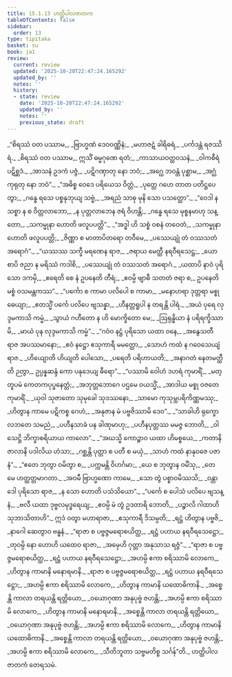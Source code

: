 ```yaml
---
title: 15.1.13 ဟတ္ထိပါလဇာတက
tableOfContents: false
sidebar:
  order: 13
type: tipitaka
basket: su
book: ja1
review:
  current: review
  updated: '2025-10-20T22:47:24.165292'
  updated_by: ''
  notes: ''
  history:
  - state: review
    date: '2025-10-20T22:47:24.165292'
    updated_by: ''
    notes: ''
    previous_state: draft
---
```



<DynamicBreadcrumb />


<ReviewStatus review={frontmatter.review} showDetails={true} />

<HypothesisAnnotation frontmatter={frontmatter} />

<Division number="337" book="ja1" e="ch" v="22" p="350">

<Paragraph number="3201" type="verses" book="ja1">
_“စိရဿံ ဝတ ပဿာမ,_  
_ဗြာဟ္မဏံ ဒေဝဝဏ္ဏိနံ;_  
_မဟာဇဋံ ခါရိဓရံ,_  
_ပင်္ကဒန္တံ ရဇဿိရံ._  

</Paragraph>

</Division>
<Division number="338" book="ja1" e="ch" v="22" p="350">

<Paragraph number="3202" type="verses" book="ja1">
_စိရဿံ ဝတ ပဿာမ,_  
ဣသိံ ဓမ္မဂုဏေ ရတံ;_  
_ကာသာယဝတ္ထဝသနံ,_  
_ဝါကစီရံ ပဋိစ္ဆဒံ._  

</Paragraph>

</Division>
<Division number="339" book="ja1" e="ch" v="22" p="350">

<Paragraph number="3203" type="verses" book="ja1">
_အာသနံ ဥဒကံ ပဇ္ဇံ,_  
_ပဋိဂဏှာတု နော ဘဝံ;_  
_အဂ္ဃေ ဘဝန္တံ ပုစ္ဆာမ,_  
_အဂ္ဃံ ကုရုတု နော ဘဝံ”._  

</Paragraph>

</Division>
<Division number="340" book="ja1" e="ch" v="22" p="350">

<Paragraph number="3204" type="verses" book="ja1">
_“အဓိစ္စ ဝေဒေ ပရိယေသ ဝိတ္တံ,_  
_ပုတ္တေ ဂဟေ တာတ ပတိဋ္ဌပေတွာ;_  
_ဂန္ဓေ ရသေ ပစ္စနုဘုယျ သဗ္ဗံ,_  
_အရညံ သာဓု မုနိ သော ပသတ္ထော”._  

</Paragraph>

</Division>
<Division number="341" book="ja1" e="ch" v="22" p="350">

<Paragraph number="3205" type="verses" book="ja1">
_“ဝေဒါ န သစ္စာ န စ ဝိတ္တလာဘော,_  
_န ပုတ္တလာဘေန ဇရံ ဝိဟန္တိ;_  
_ဂန္ဓေ ရသေ မုစ္စနမာဟု သန္တော,_  
_သကမ္မုနာ ဟောတိ ဖလူပပတ္တိ”._  

</Paragraph>

</Division>
<Division number="342" book="ja1" e="ch" v="22" p="350">

<Paragraph number="3206" type="verses" book="ja1">
_“အဒ္ဓါ ဟိ သစ္စံ ဝစနံ တဝေတံ,_  
_သကမ္မုနာ ဟောတိ ဖလူပပတ္တိ;_  
_ဇိဏ္ဏာ စ မာတာပိတရော တဝီမေ,_  
_ပဿေယျုံ တံ ဝဿသတံ အရောဂံ”._  

</Paragraph>

</Division>
<Division number="343" book="ja1" e="ch" v="22" p="351">

<Paragraph number="3207" type="verses" book="ja1">
_“ယဿဿ သက္ခီ မရဏေန ရာဇ,_  
_ဇရာယ မေတ္တီ နရဝီရသေဋ္ဌ;_  
_ယော စာပိ ဇညာ န မရိဿံ ကဒါစိ,_  
_ပဿေယျုံ တံ ဝဿသတံ အရောဂံ._  

</Paragraph>

</Division>
<Division number="344" book="ja1" e="ch" v="22" p="351">

<Paragraph number="3208" type="verses" book="ja1">
_ယထာပိ နာဝံ ပုရိသော ဒကမှိ,_  
_ဧရေတိ စေ နံ ဥပနေတိ တီရံ;_  
_ဧဝမ္ပိ ဗျာဓီ သတတံ ဇရာ စ,_  
ဥပနေတိ မစ္စံ ဝသမန္တကဿ”._  

</Paragraph>

</Division>
<Division number="345" book="ja1" e="ch" v="22" p="351">

<Paragraph number="3209" type="verses" book="ja1">
_“ပင်္ကော စ ကာမာ ပလိပေါ စ ကာမာ,_  
_မနောဟရာ ဒုတ္တရာ မစ္စုဓေယျာ;_  
_ဧတသ္မိံ ပင်္ကေ ပလိပေ ဗျသန္နာ,_  
_ဟီနတ္တရူပါ န တရန္တိ ပါရံ._  

</Paragraph>

</Division>
<Division number="346" book="ja1" e="ch" v="22" p="351">

<Paragraph number="3210" type="verses" book="ja1">
_အယံ ပုရေ လုဒ္ဒမကာသိ ကမ္မံ,_  
_သွာယံ ဂဟီတော န ဟိ မောက္ခိတော မေ;_  
_ဩရုန္ဓိယာ နံ ပရိရက္ခိဿာမိ,_  
_မာယံ ပုန လုဒ္ဒမကာသိ ကမ္မံ”._  

</Paragraph>

</Division>
<Division number="347" book="ja1" e="ch" v="22" p="351">

<Paragraph number="3211" type="verses" book="ja1">
_“ဂဝံဝ နဋ္ဌံ ပုရိသော ယထာ ဝနေ,_  
_အနွေသတီ ရာဇ အပဿမာနော;_  
_ဧဝံ နဋ္ဌော ဧသုကာရီ မမတ္ထော,_  
_သောဟံ ကထံ န ဂဝေသေယျံ ရာဇ._  

</Paragraph>

</Division>
<Division number="348" book="ja1" e="ch" v="22" p="351">

<Paragraph number="3212" type="verses" book="ja1">
_ဟိယျောတိ ဟိယျတိ ပေါသော,_  
_ပရေတိ ပရိဟာယတိ;_  
_အနာဂတံ နေတမတ္ထီတိ ဉတွာ,_  
ဥပ္ပန္နဆန္ဒံ ကော ပနုဒေယျ ဓီရော”._  

</Paragraph>

</Division>
<Division number="349" book="ja1" e="ch" v="22" p="351">

<Paragraph number="3213" type="verses" book="ja1">
_“ပဿာမိ ဝေါဟံ ဒဟရံ ကုမာရိံ,_  
_မတ္တူပမံ ကေတကပုပ္ဖနေတ္တံ;_  
_အဘုတ္တဘောဂေ ပဌမေ ဝယသ္မိံ,_  
_အာဒါယ မစ္စု ဝဇတေ ကုမာရိံ._  

</Paragraph>

</Division>
<Division number="350" book="ja1" e="ch" v="22" p="352">

<Paragraph number="3214" type="verses" book="ja1">
_ယုဝါ သုဇာတော သုမုခေါ သုဒဿနော,_  
_သာမော ကုသုမ္ဘပရိကိဏ္ဏမဿု;_  
_ဟိတွာန ကာမေ ပဋိကစ္စ ဂေဟံ,_  
_အနုဇာန မံ ပဗ္ဗဇိဿာမိ ဒေဝ”._  

</Paragraph>

</Division>
<Division number="351" book="ja1" e="ch" v="22" p="352">

<Paragraph number="3215" type="verses" book="ja1">
_“သာခါဟိ ရုက္ခော လဘတေ သမညံ,_  
_ပဟီနသာခံ ပန ခါဏုမာဟု;_  
_ပဟီနပုတ္တဿ မမဇ္ဇ ဘောတိ,_  
_ဝါသေဋ္ဌိ ဘိက္ခာစရိယာယ ကာလော”._  

</Paragraph>

</Division>
<Division number="352" book="ja1" e="ch" v="22" p="352">

<Paragraph number="3216" type="verses" book="ja1">
_“အဃသ္မိ ကောဉ္စာဝ ယထာ ဟိမစ္စယေ,_  
_ကတာနိ ဇာလာနိ ပဒါလိယ ဟံသာ;_  
_ဂစ္ဆန္တိ ပုတ္တာ စ ပတီ စ မယှံ,_  
_သာဟံ ကထံ နာနုဝဇေ ပဇာနံ”._  

</Paragraph>

</Division>
<Division number="353" book="ja1" e="ch" v="22" p="352">

<Paragraph number="3217" type="verses" book="ja1">
_“ဧတေ ဘုတွာ ဝမိတွာ စ,_  
_ပက္ကမန္တိ ဝိဟင်္ဂမာ;_  
_ယေ စ ဘုတွာန ဝမိံသု,_  
_တေ မေ ဟတ္ထတ္တမာဂတာ._  

</Paragraph>

</Division>
<Division number="354" book="ja1" e="ch" v="22" p="352">

<Paragraph number="3218" type="verses" book="ja1">
_အဝမီ ဗြာဟ္မဏော ကာမေ,_  
_သော တွံ ပစ္စာဝမိဿသိ;_  
_ဝန္တာဒေါ ပုရိသော ရာဇ,_  
_န သော ဟောတိ ပသံသိယော”._  

</Paragraph>

</Division>
<Division number="355" book="ja1" e="ch" v="22" p="352">

<Paragraph number="3219" type="verses" book="ja1">
_“ပင်္ကေ စ ပေါသံ ပလိပေ ဗျသန္နံ,_  
_ဗလီ ယထာ ဒုဗ္ဗလမုဒ္ဓရေယျ;_  
_ဧဝမ္ပိ မံ တွံ ဥဒတာရိ ဘောတိ,_  
_ပဉ္စာလိ ဂါထာဟိ သုဘာသိတာဟိ”._  

</Paragraph>

</Division>
<Division number="356" book="ja1" e="ch" v="22" p="352">

<Paragraph number="3220" type="verses" book="ja1">
ဣဒံ ဝတွာ မဟာရာဇာ,_  
_ဧသုကာရီ ဒိသမ္ပတိ;_  
_ရဋ္ဌံ ဟိတွာန ပဗ္ဗဇိ,_  
_နာဂေါ ဆေတွာဝ ဗန္ဓနံ._  

</Paragraph>

</Division>
<Division number="357" book="ja1" e="ch" v="22" p="352">

<Paragraph number="3221" type="verses" book="ja1">
_“ရာဇာ စ ပဗ္ဗဇ္ဇမရောစယိတ္ထ,_  
_ရဋ္ဌံ ပဟာယ နရဝီရသေဋ္ဌော;_  
_တုဝမ္ပိ နော ဟောဟိ ယထေဝ ရာဇာ,_  
_အမှေဟိ ဂုတ္တာ အနုသာသ ရဇ္ဇံ”._  

</Paragraph>

</Division>
<Division number="358" book="ja1" e="ch" v="22" p="353">

<Paragraph number="3222" type="verses" book="ja1">
_“ရာဇာ စ ပဗ္ဗဇ္ဇမရောစယိတ္ထ,_  
_ရဋ္ဌံ ပဟာယ နရဝီရသေဋ္ဌော;_  
_အဟမ္ပိ ဧကာ စရိဿာမိ လောကေ,_  
_ဟိတွာန ကာမာနိ မနောရမာနိ._  

</Paragraph>

</Division>
<Division number="359" book="ja1" e="ch" v="22" p="353">

<Paragraph number="3223" type="verses" book="ja1">
_ရာဇာ စ ပဗ္ဗဇ္ဇမရောစယိတ္ထ,_  
_ရဋ္ဌံ ပဟာယ နရဝီရသေဋ္ဌော;_  
_အဟမ္ပိ ဧကာ စရိဿာမိ လောကေ,_  
_ဟိတွာန ကာမာနိ ယထောဓိကာနိ._  

</Paragraph>

</Division>
<Division number="360" book="ja1" e="ch" v="22" p="353">

<Paragraph number="3224" type="verses" book="ja1">
_အစ္စေန္တိ ကာလာ တရယန္တိ ရတ္တိယော,_  
_ဝယောဂုဏာ အနုပုဗ္ဗံ ဇဟန္တိ;_  
_အဟမ္ပိ ဧကာ စရိဿာမိ လောကေ,_  
_ဟိတွာန ကာမာနိ မနောရမာနိ._  

</Paragraph>

</Division>
<Division number="361" book="ja1" e="ch" v="22" p="353">

<Paragraph number="3225" type="verses" book="ja1">
_အစ္စေန္တိ ကာလာ တရယန္တိ ရတ္တိယော,_  
_ဝယောဂုဏာ အနုပုဗ္ဗံ ဇဟန္တိ;_  
_အဟမ္ပိ ဧကာ စရိဿာမိ လောကေ,_  
_ဟိတွာန ကာမာနိ ယထောဓိကာနိ._  

</Paragraph>

</Division>
<Division number="362" book="ja1" e="ch" v="22" p="353">

<Paragraph number="3226" type="verses" book="ja1">
_အစ္စေန္တိ ကာလာ တရယန္တိ ရတ္တိယော,_  
_ဝယောဂုဏာ အနုပုဗ္ဗံ ဇဟန္တိ;_  
_အဟမ္ပိ ဧကာ စရိဿာမိ လောကေ,_  
_သီတိဘူတာ သဗ္ဗမတိစ္စ သင်္ဂန်”တိ._  


</Paragraph>
</Division>

<Paragraph number="3227" type="center" book="ja1">
ဟတ္ထိပါလဇာတကံ တေရသမံ.
</Paragraph>